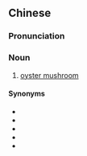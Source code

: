 ==Chinese==
{{zh-forms}}

===Pronunciation===
{{zh-pron
|m=xiùzhēngū
|cat=n
}}

===Noun===
{{zh-noun}}

# [[oyster mushroom]]

====Synonyms====
* {{zh-l|糙皮側耳}}
* {{zh-l|側耳}}
* {{zh-l|蠔菇/蚝菇}}
* {{zh-l|黑牡丹菇}}
* {{zh-l|平菇}}